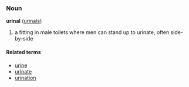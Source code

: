 ===Noun===
'''urinal''' ([[urinals]])

# a fitting in male toilets where men can stand up to urinate, often side-by-side

====Related terms====
*[[urine]]
*[[urinate]]
*[[urination]]